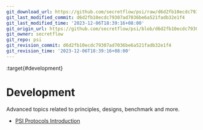 ```yaml
---
git_download_url: https://github.com/secretflow/psi/raw/d6d2fb10ecdc79307ad7036be6a521fadb32e1f4/docs/development/index.rst
git_last_modified_commit: d6d2fb10ecdc79307ad7036be6a521fadb32e1f4
git_last_modified_time: '2023-12-06T18:39:16+08:00'
git_origin_url: https://github.com/secretflow/psi/blob/d6d2fb10ecdc79307ad7036be6a521fadb32e1f4/docs/development/index.rst
git_owner: secretflow
git_repo: psi
git_revision_commit: d6d2fb10ecdc79307ad7036be6a521fadb32e1f4
git_revision_time: '2023-12-06T18:39:16+08:00'
---
```


:target{#development}

# Development

Advanced topics related to principles, designs, benchmark and more.

<TableOfContents>


  - [PSI Protocols Introduction](psi_protocol_intro.mdx)
</TableOfContents>
